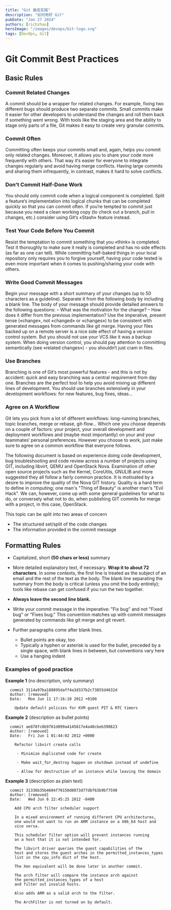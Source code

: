 ```yaml
---
title: "Git 最佳实践"
description: "如何用好 Git"
pubDate: "Jan 27 2024"
authors: [richzhao]
heroImage: "/images/devops/Git-logo.svg"
tags: [DevOps, Git]
---
```

# Git Commit Best Practices

## Basic Rules
### Commit Related Changes
A commit should be a wrapper for related changes. For example, fixing two different bugs should produce two separate commits. Small commits make it easier for other developers to understand the changes and roll them back if something went wrong.
With tools like the staging area and the ability to stage only parts of a file, Git makes it easy to create very granular commits.
	
### Commit Often
Committing often keeps your commits small and, again, helps you commit only related changes. Moreover, it allows you to share your code more frequently with others. That way it‘s easier for everyone to integrate changes regularly and avoid having merge conflicts. Having large commits and sharing them infrequently, in contrast, makes it hard to solve conflicts.

### Don't Commit Half-Done Work
You should only commit code when a logical component is completed.
Split a feature‘s implementation into logical chunks that can be completed quickly so that you can commit often. If you‘re tempted to commit just because you need a clean working copy (to check out a branch, pull in changes, etc.) consider using Git‘s «Stash» feature instead.

### Test Your Code Before You Commit
Resist the temptation to commit something that you «think» is completed. Test it thoroughly to make sure it really is completed and has no side effects (as far as one can tell). While committing half-baked things in your local repository only requires you to forgive yourself, having your code tested is even more important when it comes to pushing/sharing your code with others.

### Write Good Commit Messages
Begin your message with a short summary of your changes (up to 50 characters as a guideline). Separate it from
the following body by including a blank line. The body of your message should provide detailed answers to the following questions:
– What was the motivation for the change? – How does it differ from the previous
implementation?
Use the imperative, present tense («change», not «changed» or «changes») to be consistent with generated messages from commands like git merge.
Having your files backed up on a remote server is a nice side effect of having a version control system. But you should not use your VCS like it was a backup system. When doing version control, you should pay attention to committing semantically (see «related changes») - you shouldn‘t just cram in files.

### Use Branches
Branching is one of Git‘s most powerful features - and this is not by accident: quick and easy branching was a central requirement from day one. Branches are the perfect tool to help you avoid mixing up different lines of development. You should use branches extensively in your development workflows: for new features, bug fixes, ideas...

### Agree on A Workflow
Git lets you pick from a lot of different workflows: long-running branches, topic branches, merge or rebase, git-flow... Which one you choose depends on a couple of factors: your project, your overall development and deployment workflows and (maybe most importantly) on your and your teammates‘ personal preferences. However you choose to work, just make sure to agree on a common workflow that everyone follows.

The following document is based on experience doing code development, bug troubleshooting and code review across a number of projects using GIT, including libvirt, QEMU and OpenStack Nova. Examination of other open source projects such as the Kernel, CoreUtils, GNULIB and more suggested they all follow a fairly common practice. It is motivated by a desire to improve the quality of the Nova GIT history. Quality is a hard term to define in computing; one man's "Thing of Beauty" is another man's "Evil Hack". We can, however, come up with some general guidelines for what to do, or conversely what not to do, when publishing GIT commits for merge with a project, in this case, OpenStack.

This topic can be split into two areas of concern
* The structured set/split of the code changes
* The information provided in the commit message

## Formatting Rules

- Capitalized, short __(50 chars or less)__ summary

- More detailed explanatory text, if necessary.  __Wrap it to about 72 characters__.  In some contexts, the first line is treated as the subject of an email and the rest of the text as the body.  The blank line separating the summary from the body is critical (unless you omit the body entirely); tools like rebase can get confused if you run the two together.

- __Always leave the second line blank.__

- Write your commit message in the imperative: "Fix bug" and not "Fixed bug" or "Fixes bug."  This convention matches up with commit messages generated by commands like git merge and git revert.

- Further paragraphs come after blank lines.
    - Bullet points are okay, too
    - Typically a hyphen or asterisk is used for the bullet, preceded by a single space, with blank lines in between, but conventions vary here
    - Use a hanging indent

### Examples of good practice

__Example 1__ (no description, only summary)

```
  commit 3114a97ba188895daff4a3d337b2c73855d4632d
  Author: [removed]
  Date:   Mon Jun 11 17:16:10 2012 +0100

    Update default policies for KVM guest PIT & RTC timers
```

__Example 2__ (description as bullet points)
```
  commit ae878fc8b9761d099a4145617e4a48cbeb390623
  Author: [removed]
  Date:   Fri Jun 1 01:44:02 2012 +0000

    Refactor libvirt create calls

     - Minimize duplicated code for create

     - Make wait_for_destroy happen on shutdown instead of undefine

     - Allow for destruction of an instance while leaving the domain
```

__Example 3__ (description as plain text)

```
  commit 31336b35b4604f70150d0073d77dbf63b9bf7598
  Author: [removed]
  Date:   Wed Jun 6 22:45:25 2012 -0400

    Add CPU arch filter scheduler support

    In a mixed environment of running different CPU architectures,
    one would not want to run an ARM instance on a X86_64 host and
    vice versa.

    This scheduler filter option will prevent instances running
    on a host that it is not intended for.

    The libvirt driver queries the guest capabilities of the
    host and stores the guest arches in the permitted_instances_types
    list in the cpu_info dict of the host.

    The Xen equivalent will be done later in another commit.

    The arch filter will compare the instance arch against
    the permitted_instances_types of a host
    and filter out invalid hosts.

    Also adds ARM as a valid arch to the filter.

    The ArchFilter is not turned on by default.